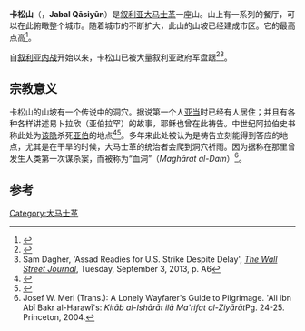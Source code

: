 {{Infobox mountain
| name = 卡松山
| other_name = جبل قاسيون
| photo = Qasiyon Damascus.JPG
| photo_caption = 
| elevation_m = 1151
| map = Syria
| map_caption = 在叙利亚的位置
| map_size = 250
| label_position = right
| listing = 
| location = [[叙利亚|叙利亚]][[大马士革|大马士革]]
| range = 
| lat_d = 33 | lat_m = 32 | lat_s = 45 | lat_NS = N
| long_d = 36 | long_m = 17 | long_s = 11 | long_EW = E
| coordinates_ref = <ref>{{cite web|url=http://de.wikipedia.org/wiki/Dschabal_Qasyun|title=Dschabal Qasyun|publisher=German Wikipedia|accessdate=2009-03-07|archive-date=2012-11-08|archive-url=https://web.archive.org/web/20121108125501/http://de.wikipedia.org/wiki/Dschabal_Qasyun|dead-url=no}}</ref>
}}
'''卡松山'''（{{lang-ar|'''جبل قاسيون'''}}，'''Jabal Qāsiyūn'''）是[[叙利亚|叙利亚]][[大马士革|大马士革]]一座山。山上有一系列的餐厅，可以在此俯瞰整个城市。随着城市的不断扩大，此山的山坡已经建成市区。它的最高点高{{convert|1151|m|ft|0}}<ref name=USArmyMapService>{{Cite web |url=http://www.lib.utexas.edu/maps/world_cities/txu-oclc-44821944-damas-1958.jpg |title=1:10,000, Edition 2-AMS, Series K922. U.S. Army Map Service, 1958 |accessdate=2013-12-19 |archive-date=2013-10-12 |archive-url=https://web.archive.org/web/20131012131905/http://www.lib.utexas.edu/maps/world_cities/txu-oclc-44821944-damas-1958.jpg |dead-url=no }}</ref>。

自[[叙利亚内战|叙利亚内战]]开始以来，卡松山已被大量叙利亚政府军盘踞<ref>{{cite news |title=Syria’s civil war: Closer to the capital |url=http://www.economist.com/news/middle-east-and-africa/21576150-president-bashar-assad-and-rebels-are-set-fight-damascus-closer |newspaper=The Economist |date=13 April 2013 |accessdate=7 May 2013 |archive-date=2013-11-22 |archive-url=https://web.archive.org/web/20131122111156/http://www.economist.com/news/middle-east-and-africa/21576150-president-bashar-assad-and-rebels-are-set-fight-damascus-closer |dead-url=no }}</ref><ref>Sam Dagher, 'Assad Readies for U.S. Strike Despite Delay', ''[[The_Wall_Street_Journal|The Wall Street Journal]]'', Tuesday, September 3, 2013, p. A6</ref>。

==宗教意义==
卡松山的山坡有一个传说中的洞穴。据说第一个人[[亚当|亚当]]时已经有人居住；并且有各种各样讲述易卜拉欣（亚伯拉罕）的故事，耶稣也曾在此祷告。中世纪阿拉伯史书称此处为[[该隐|该隐]]杀死[[亚伯|亚伯]]的地点<ref>{{cite web |url=http://www.naqshbandi.org/events/hajj/jabal.htm |title=Jabal Qasiyun - Site of Wonders |accessdate=2009-03-07 |deadurl=yes |archiveurl=https://web.archive.org/web/20120305025659/http://www.naqshbandi.org/events/hajj/jabal.htm |archivedate=2012-03-05 }}</ref><ref>{{cite news|title=Progress at a standstill at the crossroads of the Middle East|author=Jason Koutsoukis|newspaper=The Age|date=September 27, 2008|url=http://www.theage.com.au/world/progress-at-a-standstill-at-the-crossroads-of-the-middle-east-20080926-4ov4.html?skin=text-only|accessdate=December 28, 2010|archive-date=2014-03-14|archive-url=https://web.archive.org/web/20140314105611/http://www.theage.com.au/world/progress-at-a-standstill-at-the-crossroads-of-the-middle-east-20080926-4ov4.html?skin=text-only|dead-url=no}}</ref>。多年来此处被认为是祷告立刻能得到答应的地点，尤其是在干旱的时候，大马士革的统治者会爬到洞穴祈雨。因为据称在那里曾发生人类第一次谋杀案，而被称为“血洞”（''Maghārat al-Dam''）<ref name=Meri>Josef W. Meri (Trans.): A Lonely Wayfarer's Guide to Pilgrimage. 'Ali ibn Abī Bakr al-Harawī's: ''Kitāb al-Ishārāt ilā Ma'rifat al-Ziyārāt''Pg. 24-25. Princeton, 2004.</ref>。

==参考==
{{reflist}}
{{大马士革}}
[[Category:大马士革|Category:大马士革]]